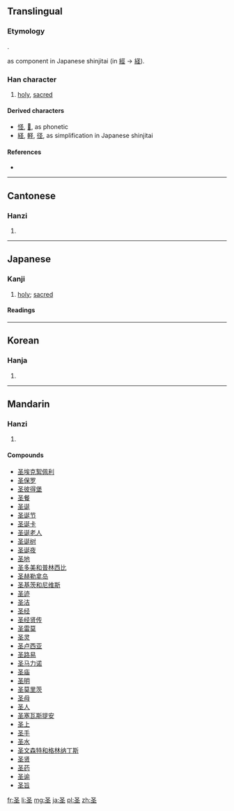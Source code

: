 {{also|聖|巠}}
==Translingual==

===Etymology===
{{Han compound|又|土|ls=ic}}.

{{Han simp|巠}} as component in Japanese shinjitai (in [[經]] → [[経]]).

===Han character===
{{Han char|rn=32|rad=土|as=02|sn=5|four=1710<sub>4</sub>|canj=水土 (EG)}}

# [[holy]], [[sacred]]

====Derived characters====
* [[怪]], [[𡌪]], as phonetic
* [[経]], [[軽]], [[径]], as simplification in Japanese shinjitai

====References====
* {{Han ref|kx=0223.060|dkj=04873|dj=0455.050|hdz=10417.150|uh=5723|ud=22307|bh=C96F|bd=51567}}

----

==Cantonese==

===Hanzi===
{{yue-hanzi|jyut=|y=sing3|tra=聖}}

# {{defn|lang=yue|sort=土02}}

----

==Japanese==

===Kanji===
{{ja-kanji|grade=uc|rs=土02}}

# [[holy]]; [[sacred]]

====Readings====
{{ja-readings
|on=[[くつ]] (kutsu), [[こち]] (kochi), [[こつ]] (kotsu), [[せい]] (sei)
|kun=[[たがやす|たがや-す]] (tagaya-su)
}}

----

==Korean==

===Hanja===
{{ko-hanja|hangeul=[[경]]|rv=gyeong|mr=kyŏng}}

# {{defn|lang=ko|sort=土02}}

----

==Mandarin==
{{Hani-forms|[[圣]]|[[聖]]}}

===Hanzi===
{{cmn-hanzi|tra=聖|pin=[[kū]] ([[ku1]]), [[shèng]] ([[sheng4]])|wg=k'u<sup>1</sup>, sheng<sup>4</sup>}}

# {{defn|lang=cmn|sort=土02}}

====Compounds====
* [[圣埃克絮佩利]]
* [[圣保罗]]
* [[圣彼得堡]]
* [[圣餐]]
* [[圣诞]]
* [[圣诞节]]
* [[圣诞卡]]
* [[圣诞老人]]
* [[圣诞树]]
* [[圣诞夜]]
* [[圣地]]
* [[圣多美和普林西比]]
* [[圣赫勒拿岛]]
* [[圣基茨和尼维斯]]
* [[圣迹]]
* [[圣洁]]
* [[圣经]]
* [[圣经贤传]]
* [[圣雷莫]]
* [[圣灵]]
* [[圣卢西亚]]
* [[圣路易]]
* [[圣马力诺]]
* [[圣庙]]
* [[圣明]]
* [[圣莫里茨]]
* [[圣母]]
* [[圣人]]
* [[圣塞瓦斯提安]]
* [[圣上]]
* [[圣手]]
* [[圣水]]
* [[圣文森特和格林纳丁斯]]
* [[圣贤]]
* [[圣药]]
* [[圣谕]]
* [[圣旨]]

[[fr:圣]]
[[li:圣]]
[[mg:圣]]
[[ja:圣]]
[[pl:圣]]
[[zh:圣]]